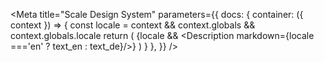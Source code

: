

<Meta title="Scale Design System"
  parameters={{
      docs: {
          container: ({ context }) => {
              const locale = context && context.globals && context.globals.locale
              return (
                  <DocsContainer context={context}>
                      {locale && <Description markdown={locale ==='en' ? text_en : text_de}/>}
                  </DocsContainer>
              )
          }
      },
  }}
/>
